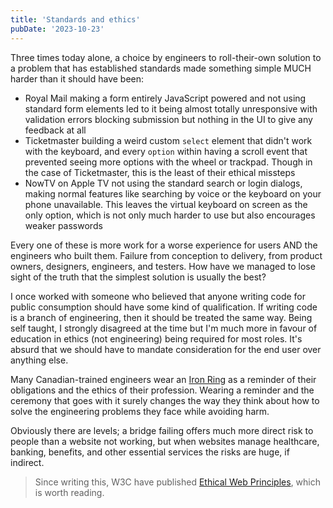 ```yaml
---
title: 'Standards and ethics'
pubDate: '2023-10-23'
---
```


Three times today alone, a choice by engineers to roll-their-own solution to a problem that has established standards made something simple MUCH harder than it should have been:

- Royal Mail making a form entirely JavaScript powered and not using standard form elements led to it being almost totally unresponsive with validation errors blocking submission but nothing in the UI to give any feedback at all
- Ticketmaster building a weird custom `select` element that didn't work with the keyboard, and every `option` within having a scroll event that prevented seeing more options with the wheel or trackpad. Though in the case of Ticketmaster, this is the least of their ethical missteps
- NowTV on Apple TV not using the standard search or login dialogs, making normal features like searching by voice or the keyboard on your phone unavailable. This leaves the virtual keyboard on screen as the only option, which is not only much harder to use but also encourages weaker passwords

Every one of these is more work for a worse experience for users AND the engineers who built them. Failure from conception to delivery, from product owners, designers, engineers, and testers. How have we managed to lose sight of the truth that the simplest solution is usually the best?

I once worked with someone who believed that anyone writing code for public consumption should have some kind of qualification. If writing code is a branch of engineering, then it should be treated the same way. Being self taught, I strongly disagreed at the time but I'm much more in favour of education in ethics (not engineering) being required for most roles. It's absurd that we should have to mandate consideration for the end user over anything else.

Many Canadian-trained engineers wear an [Iron Ring](https://en.wikipedia.org/wiki/Iron_Ring) as a reminder of their obligations and the ethics of their profession. Wearing a reminder and the ceremony that goes with it surely changes the way they think about how to solve the engineering problems they face while avoiding harm.

Obviously there are levels; a bridge failing offers much more direct risk to people than a website not working, but when websites manage healthcare, banking, benefits, and other essential services the risks are huge, if indirect.

> Since writing this, W3C have published [Ethical Web Principles](https://www.w3.org/TR/ethical-web-principles/), which is worth reading.
